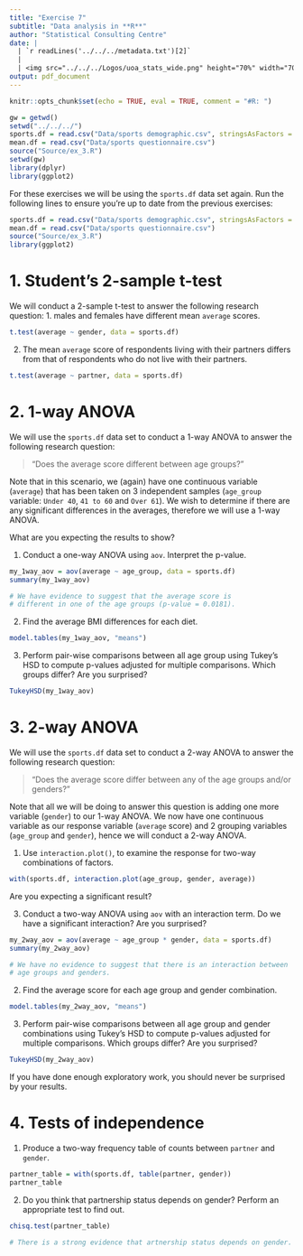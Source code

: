 ```yaml
---
title: "Exercise 7"
subtitle: "Data analysis in **R**"
author: "Statistical Consulting Centre"
date: |
  | `r readLines('../../../metadata.txt')[2]`
  |
  | <img src="../../../Logos/uoa_stats_wide.png" height="70%" width="70%">
output: pdf_document
---
```


```r
knitr::opts_chunk$set(echo = TRUE, eval = TRUE, comment = "#R: ")

gw = getwd()
setwd("../../../")
sports.df = read.csv("Data/sports demographic.csv", stringsAsFactors = FALSE)
mean.df = read.csv("Data/sports questionnaire.csv")
source("Source/ex_3.R")
setwd(gw)
library(dplyr)
library(ggplot2)
```

For these exercises we will be using the `sports.df` data set again. Run the following lines to ensure you're up to date from the previous exercises:

```r
sports.df = read.csv("Data/sports demographic.csv", stringsAsFactors = FALSE)
mean.df = read.csv("Data/sports questionnaire.csv")
source("Source/ex_3.R")
library(ggplot2)
```

# 1. Student's 2-sample t-test

We will conduct a 2-sample t-test to answer the following research question:
1. males and females have different mean `average` scores.

```r
t.test(average ~ gender, data = sports.df)
```

2. The mean `average` score of respondents living with their partners differs from that of respondents who do not live with their partners.

```r
t.test(average ~ partner, data = sports.df)
```

# 2. 1-way ANOVA

We will use the `sports.df` data set to conduct a 1-way ANOVA to answer the  following research question:

> "Does the average score different between age groups?"

Note that in this scenario, we (again) have one continuous variable (`average`) that has been taken on 3 independent samples (`age_group` variable: `Under 40`, `41 to 60` and `Over 61`). We wish to determine if there are any significant differences in the averages, therefore we will use a 1-way ANOVA. 

What are you expecting the results to show?

1. Conduct a one-way ANOVA using `aov`. Interpret the p-value.

```r
my_1way_aov = aov(average ~ age_group, data = sports.df)
summary(my_1way_aov)

# We have evidence to suggest that the average score is 
# different in one of the age groups (p-value = 0.0181).
```

2. Find the average BMI differences for each diet.

```r
model.tables(my_1way_aov, "means")
```

3. Perform pair-wise comparisons between all age group using Tukey's HSD to compute p-values adjusted for multiple comparisons. Which groups differ? Are you surprised?

```r
TukeyHSD(my_1way_aov)
```

# 3. 2-way ANOVA

We will use the `sports.df` data set to conduct a 2-way ANOVA to answer the following research question:

> "Does the average score differ between any of the age groups and/or genders?"

Note that all we will be doing to answer this question is adding one more variable (`gender`) to our 1-way ANOVA. We now have one continuous variable as our response variable (`average` score) and 2 grouping variables (`age_group` and `gender`), hence we will conduct a 2-way ANOVA.

1. Use `interaction.plot()`, to examine the response for two-way combinations of factors.

```r

with(sports.df, interaction.plot(age_group, gender, average))

```

Are you expecting a significant result?


3. Conduct a two-way ANOVA using `aov` with an interaction term. Do we have a significant interaction? Are you surprised?

```r
my_2way_aov = aov(average ~ age_group * gender, data = sports.df)
summary(my_2way_aov)

# We have no evidence to suggest that there is an interaction between 
# age groups and genders.
```

2. Find the average score for each age group and gender combination.

```r
model.tables(my_2way_aov, "means")
```

3. Perform pair-wise comparisons between all age group and gender combinations using Tukey's HSD to compute p-values adjusted for multiple comparisons. Which groups differ? Are you surprised?

```r
TukeyHSD(my_2way_aov)
```

If you have done enough exploratory work, you should never be surprised by your results.

# 4. Tests of independence

1. Produce a two-way frequency table of counts between `partner` and `gender`.

```r
partner_table = with(sports.df, table(partner, gender))
partner_table
```

2. Do you think that partnership status depends on gender? Perform an appropriate test to find out.

```r
chisq.test(partner_table)

# There is a strong evidence that artnership status depends on gender.
```


